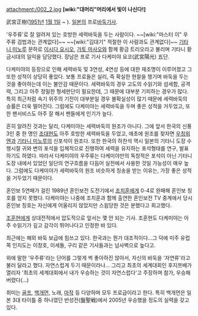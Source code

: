 attachment:/002_2.jpg
'''[wiki:"대머리"머리에서 빛이 나신다!]'''

武宮正樹([[1951년]] [[1월 1일]] ~ ). [[일본]]의 프로[[바둑]]기사. 

'우주류'로 잘 알려져 있는 호방한 세력바둑을 두는 사람이다. ~~[wiki:"마스터 이" 우주류 검법과는 관계없다]~~ ~~[wiki:"김대기" 적절한 이 사람과도 관계없다]~~ [[기타니 미노루]] 문하로 [[이시다 요시오]], [[가토 마사오]]와 함께 황금 트리오라고 불리며 기타니 황금시대의 일익을 담당했다. 장남은 프로 기사 다케미야 요코(武宮陽光) 五단.

다케미야의 등장으로 인해 세력바둑 및 3연성, 4연성 등에 대한 재조명이 이루어졌고 그 또한 성적이 상당히 좋았다. 보통 프로들은 실리, 즉 확실한 현찰을 챙기며 바둑을 두는 것을 좋아하는데 이는 불안감 때문이다. 세력바둑의 경우 고도의 수읽기와 섬세함, 공격력, 그리고 아주 정밀한 형세판단이 필요한데, 그 때문에 대부분 기피하는 경우가 많다. 특히 최근처럼 속기 위주의 기전이 대부분일 경우 불확실성이 많기 때문에 세력바둑의 승률은 더욱 떨어진다. 그럼에도 다케미야는 세력바둑을 두며 좋은 성적을 거두었고, 또한 팬서비스도 아주 잘 해서 팬들에게 인기가 높다.

흔히 알려진 것과는 달리, 다케미야는 세력바둑의 원조가 아니다. 그에 앞서 한국의 신풍 3인 중 한 명인 [[조대현]]도 아주 호방한 세력바둑을 두었고, 애초에 원조를 찾자면 [[우칭위엔]]과 [[기타니 미노루]]의 신포석이 원조다. 또한 한국의 하찬석 역시 일본의 기타니 도장 수행시절 귀와 변의 포석을 입체적으로 진행하여 세력을 유지하는 포석형태를 연구, 발표하기도 하였다. 따라서 다케미야의 우주류는 다케미야만의 독창적은 포석이 아닌 기타니 도장 내에서 있었던 일단의 연구흐름을 다듬어 실전에서 사용한 것일 가능성이 매우 높다. 그럼에도 다케미야가 세력바둑의 원조 비슷하게 칭송을 받는 이유는, 가장 좋은 성적을 거두었기 때문이다.

혼인보 5연패가 걸린 1989년 혼인보전 도전기에서 [[조치훈]]에게 0-4로 완패해 혼인보 칭호를 얻지 못했다. 다케미야는 나중에 조치훈과 함께 출연한 혼인보전 TV 중계에서 당시 혼인보 칭호는 자신에게 어울리지 않았지만 스윕당한 것은 분했다고 회고했다.

[[조훈현]]에게 상대전적에서 압도적으로 앞서는 몇 안 되는 기사. 조훈현도 다케미야는 아주 수읽기가 깊고 감각이 뛰어나다고 인정한 바 있다.

최근에는 해외 바둑 보급에 힘쓰고 있다. 한국과는 뭔가 대조적이다...그 덕에 미주 유럽쪽 인지도는 이창호, 이세돌, 구리 같은 기사들과는 넘사벽으로 높다고.

위에 말한 '우주류'라는 단어를 그렇게 썩 좋아하진 않아서, 자신의 바둑을 '자연류'라고 불러 달라고 했다. 자연스럽게 두기 때문이라나... 그리고 최초의 세계대회인 후지쯔배가 열리자 '최초의 세계대회에서 내가 우승하는 것이 자연스럽다'고 주장하며 참가, 우승해 버렸다(...)

취미는 [[골프]], [[백개먼]], 노래, [[마작]] 등 다양하며 모두 프로급이라고 한다. 특히 백개먼은 일본 3대 타이틀 중 하나였던 반성전(盤聖戦)에서 2005년 우승했을 정도의 실력을 갖고 있다. 
